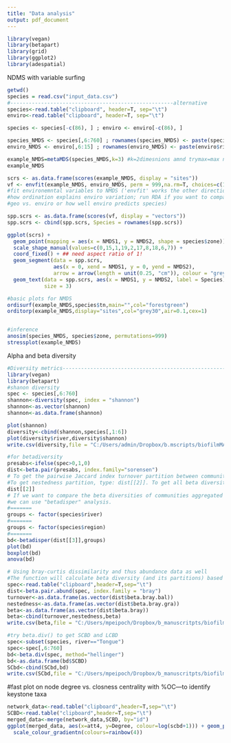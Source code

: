 ```yaml
---
title: "Data analysis"
output: pdf_document
---
```

```r
library(vegan)
library(betapart)
library(grid)
library(ggplot2)
library(adespatial)
```
NDMS with variable surfing
```r

getwd()
species = read.csv("input_data.csv")
#-----------------------------------------------------alternative
species<-read.table("clipboard", header=T, sep="\t")
enviro<-read.table("clipboard", header=T, sep="\t")

species <- species[-c(86), ] ; enviro <- enviro[-c(86), ]

species_NMDS <- species[,6:760] ; rownames(species_NMDS) <- paste(species$river, species$sampleID,sep=" ")
enviro_NMDS <- enviro[,6:15] ; rownames(enviro_NMDS) <- paste(enviro$river, enviro$sampleID,sep=" ")

example_NMDS=metaMDS(species_NMDS,k=3) #k=2dimesnions amnd trymax=max number of random starts in                                                        search of stable solution (makes the iterations a bit                                                            longer)
example_NMDS

scrs <- as.data.frame(scores(example_NMDS, display = "sites"))
vf <- envfit(example_NMDS, enviro_NMDS, perm = 999,na.rm=T, choices=c(1,2))
#fit environemntal variables to NMDS ('envfit' works the other direction to RDA, 
#how ordination explains enviro variation; run RDA if you want to compare
#geo vs. enviro or how well enviro predicts species)

spp.scrs <- as.data.frame(scores(vf, display = "vectors"))
spp.scrs <- cbind(spp.scrs, Species = rownames(spp.scrs))

ggplot(scrs) +
  geom_point(mapping = aes(x = NMDS1, y = NMDS2, shape = species$zone)) +
  scale_shape_manual(values=c(0,15,1,19,2,17,8,18,6,7)) +
  coord_fixed() + ## need aspect ratio of 1!
  geom_segment(data = spp.scrs,
               aes(x = 0, xend = NMDS1, y = 0, yend = NMDS2),
               arrow = arrow(length = unit(0.25, "cm")), colour = "grey") +
  geom_text(data = spp.scrs, aes(x = NMDS1, y = NMDS2, label = Species),
            size = 3)

#basic plots for NMDS
ordisurf(example_NMDS,species$tn,main="",col="forestgreen")
orditorp(example_NMDS,display="sites",col="grey30",air=0.1,cex=1)


#inference
anosim(species_NMDS, species$zone, permutations=999)
stressplot(example_NMDS)

```

Alpha and beta diversity
```r
#Diversity metrics--------------------------------------------------------------------------------------
library(vegan)
library(betapart)
#shanon diversity
spec <- species[,6:760]
shannon<-diversity(spec, index = "shannon")
shannon<-as.vector(shannon)
shannon<-as.data.frame(shannon)

plot(shannon)
diversity<-cbind(shannon,species[,1:6])
plot(diversity$river,diversity$shannon)
write.csv(diversity,file = "C:/Users/admin/Dropbox/b.mscripts/biofilmMARC/Datasets/working datasets/diversity.csv")

#for betadiversity
presabs<-ifelse(spec>0,1,0)
dist<-beta.pair(presabs, index.family="sorensen")
# To get the pairwise Jaccard index turnover partition between communities, type: dist[[1]]. 
#To get nestedness partition, type: dist[[2]]. To get all beta diversity: dist[[3]].
dist[[2]]
# If we want to compare the beta diversities of communities aggregated by groups
#we can use "betadisper" analysis.
#=======
groups <- factor(species$river)
#=======
groups <- factor(species$region)
#=======
bd<-betadisper(dist[[3]],groups)
plot(bd)
boxplot(bd)
anova(bd)
```

```r
# Using bray-curtis dissimilarity and thus abundance data as well
#The function will calculate beta diversity (and its partitions) based on Bray-Curtis dissimilarity index.
spec<-read.table("clipboard",header=T,sep="\t")
dist<-beta.pair.abund(spec, index.family = "bray")
turnover<-as.data.frame(as.vector(dist$beta.bray.bal))
nestedness<-as.data.frame(as.vector(dist$beta.bray.gra))
beta<-as.data.frame(as.vector(dist$beta.bray))
beta<-cbind(turnover,nestedness,beta)
write.csv(beta,file = "C:/Users/mpeipoch/Dropbox/b_manuscritpts/biofilmMARC/Datasets/working datasets/beta.csv")
```
```r
#try beta.div() to get SCBD and LCBD
spec<-subset(species, river=="Tongue")
spec<-spec[,6:760]
bd<-beta.div(spec, method="hellinger")
bd<-as.data.frame(bd$SCBD)
SCbd<-cbind(SCbd,bd)
write.csv(SCbd,file = "C:/Users/mpeipoch/Dropbox/b_manuscritpts/biofilmMARC/Datasets/working datasets/beta.csv")
```

#fast plot on node degree vs. closness centrality with %OC---to identify keystone taxa
```r
network_data<-read.table("clipboard",header=T,sep="\t")
SCBD<-read.table("clipboard",header=T,sep="\t")
merged_data<-merge(network_data,SCBD, by="id")
ggplot(merged_data, aes(x=att4, y=Degree, colour=log(scbd+1))) + geom_point() + 
  scale_colour_gradientn(colours=rainbow(4)) 


```